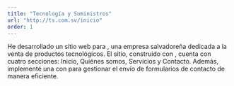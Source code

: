 ```yaml
---
title: "Tecnología y Suministros"
url: "http://ts.com.sv/inicio"
order: 1
---
```



He desarrollado un sitio web para <ExternalLink href='http://ts.com.sv/inicio' text='Tecnología y Suministros, S.A. de C.V.' />, 
una empresa salvadoreña dedicada a la venta de productos tecnológicos. El sitio, construido con <ExternalLink href='https://angular.io/' text='Angular' />, 
cuenta con cuatro secciones: Inicio, Quiénes somos, Servicios y Contacto. Además, implementé una <ExternalLink href='https://aws.amazon.com/es/what-is/api/' text='API' /> con 
<ExternalLink href='https://nodejs.org/en' text='Node.js' /> para gestionar el envío de formularios de contacto de manera eficiente.